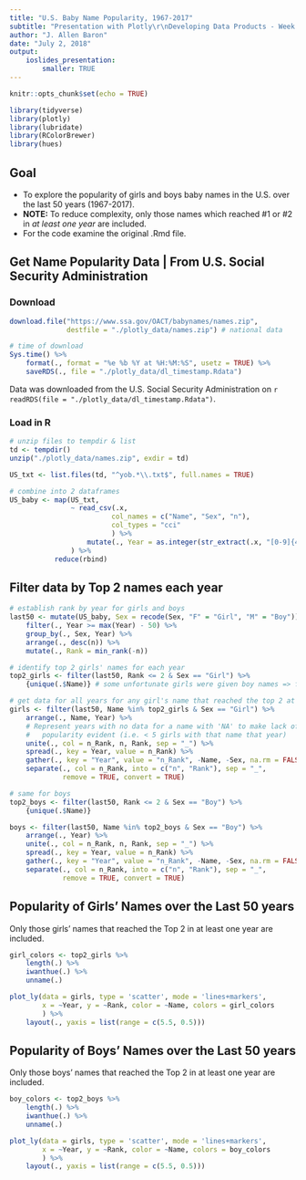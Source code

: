 ```yaml
---
title: "U.S. Baby Name Popularity, 1967-2017"
subtitle: "Presentation with Plotly\r\nDeveloping Data Products - Week 3"
author: "J. Allen Baron"
date: "July 2, 2018"
output:
    ioslides_presentation:
        smaller: TRUE
---
```


```r
knitr::opts_chunk$set(echo = TRUE)
```

```r
library(tidyverse)
library(plotly)
library(lubridate)
library(RColorBrewer)
library(hues)
```

## Goal

- To explore the popularity of girls and boys baby names in the U.S. over the last 50 years (1967-2017).
- **NOTE:** To reduce complexity, only those names which reached #1 or #2 in _at least one year_ are included.
- For the code examine the original .Rmd file.

## Get Name Popularity Data | From U.S. Social Security Administration

### Download 
```r
download.file("https://www.ssa.gov/OACT/babynames/names.zip",
              destfile = "./plotly_data/names.zip") # national data

# time of download
Sys.time() %>%
    format(., format = "%e %b %Y at %H:%M:%S", usetz = TRUE) %>%
    saveRDS(., file = "./plotly_data/dl_timestamp.Rdata")
```

Data was downloaded from the U.S. Social Security Administration on `r readRDS(file = "./plotly_data/dl_timestamp.Rdata")`.

### Load in R
```r
# unzip files to tempdir & list
td <- tempdir()
unzip("./plotly_data/names.zip", exdir = td)

US_txt <- list.files(td, "^yob.*\\.txt$", full.names = TRUE)

# combine into 2 dataframes
US_baby <- map(US_txt,
               ~ read_csv(.x,
                         col_names = c("Name", "Sex", "n"),
                         col_types = "cci"
                         ) %>%
                   mutate(., Year = as.integer(str_extract(.x, "[0-9]{4}"))) # add year
               ) %>%
           reduce(rbind)
```


## Filter data by Top 2 names each year
```r
# establish rank by year for girls and boys
last50 <- mutate(US_baby, Sex = recode(Sex, "F" = "Girl", "M" = "Boy")) %>%
    filter(., Year >= max(Year) - 50) %>%
    group_by(., Sex, Year) %>%
    arrange(., desc(n)) %>%
    mutate(., Rank = min_rank(-n))

# identify top 2 girls' names for each year
top2_girls <- filter(last50, Rank <= 2 & Sex == "Girl") %>%
    {unique(.$Name)} # some unfortunate girls were given boy names => filter by sex too

# get data for all years for any girl's name that reached the top 2 at least once
girls <- filter(last50, Name %in% top2_girls & Sex == "Girl") %>%
    arrange(., Name, Year) %>%
    # Represent years with no data for a name with 'NA' to make lack of name
    #   popularity evident (i.e. < 5 girls with that name that year)
    unite(., col = n_Rank, n, Rank, sep = "_") %>%
    spread(., key = Year, value = n_Rank) %>%
    gather(., key = "Year", value = "n_Rank", -Name, -Sex, na.rm = FALSE) %>%
    separate(., col = n_Rank, into = c("n", "Rank"), sep = "_",
             remove = TRUE, convert = TRUE)

# same for boys
top2_boys <- filter(last50, Rank <= 2 & Sex == "Boy") %>%
    {unique(.$Name)}

boys <- filter(last50, Name %in% top2_boys & Sex == "Boy") %>%
    arrange(., Year) %>%
    unite(., col = n_Rank, n, Rank, sep = "_") %>%
    spread(., key = Year, value = n_Rank) %>%
    gather(., key = "Year", value = "n_Rank", -Name, -Sex, na.rm = FALSE) %>%
    separate(., col = n_Rank, into = c("n", "Rank"), sep = "_",
             remove = TRUE, convert = TRUE)
```

## Popularity of Girls' Names over the Last 50 years

Only those girls' names that reached the Top 2 in at least one year are included.
```r
girl_colors <- top2_girls %>%
    length(.) %>%
    iwanthue(.) %>%
    unname(.)

plot_ly(data = girls, type = 'scatter', mode = 'lines+markers',
        x = ~Year, y = ~Rank, color = ~Name, colors = girl_colors
        ) %>%
    layout(., yaxis = list(range = c(5.5, 0.5)))
```

## Popularity of Boys' Names over the Last 50 years

Only those boys' names that reached the Top 2 in at least one year are included.
```r
boy_colors <- top2_boys %>%
    length(.) %>%
    iwanthue(.) %>%
    unname(.)

plot_ly(data = girls, type = 'scatter', mode = 'lines+markers',
        x = ~Year, y = ~Rank, color = ~Name, colors = boy_colors
        ) %>%
    layout(., yaxis = list(range = c(5.5, 0.5)))
```